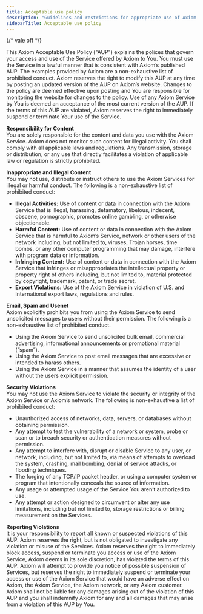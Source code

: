 ```yaml
---
title: Acceptable use policy
description: "Guidelines and restrictions for appropriate use of Axiom services and platform."
sidebarTitle: Acceptable use policy
---
```


{/* vale off */}

This Axiom Acceptable Use Policy ("AUP") explains the polices that govern your access and use of the Service offered by Axiom to You.  You must use the Service in a lawful manner that is consistent with Axiom’s published AUP. The examples provided by Axiom are a non-exhaustive list of prohibited conduct.  Axiom reserves the right to modify this AUP at any time by posting an updated version of the AUP on Axiom’s website. Changes to the policy are deemed effective upon posting and You are responsible for monitoring the website for changes to the policy.  Use of any Axiom Service by You is deemed an acceptance of the most current version of the AUP. If the terms of this AUP are violated, Axiom reserves the right to immediately suspend or terminate Your use of the Service.   
	  
**Responsibility for Content**  
 You are solely responsible for the content and data you use with the Axiom Service.  Axiom does not monitor such content for illegal activity.  You shall comply with all applicable laws and regulations. Any transmission, storage or distribution, or any use that directly facilitates a violation of applicable law or regulation is strictly prohibited.

**Inappropriate and Illegal Content**  
You may not use, distribute or instruct others to use the Axiom Services for illegal or harmful conduct.   The following is a non-exhaustive list of prohibited conduct: 

* **Illegal Activities:** Use of content or data in connection with the Axiom Service that is illegal, harassing, defamatory, libelous, indecent, obscene, pornographic, promotes online gambling, or otherwise objectionable.    
* **Harmful Content:** Use of content or data in connection with the Axiom Service that is harmful to Axiom’s Service, network or other users of the network including, but not limited to, viruses, Trojan horses, time bombs, or any other computer programming that may damage, interfere with program data or information.   
* **Infringing Content:** Use of content or data in connection with the Axiom Service that infringes or misappropriates the intellectual property or property right of others including, but not limited to, material protected by copyright, trademark, patent, or trade secret.     
* **Export Violations:** Use of the Axiom Service in violation of U.S. and International export laws, regulations and rules.   

**Email, Spam and Usenet**  
Axiom explicitly prohibits you from using the Axiom Service to send unsolicited messages to users without their permission. The following is a non-exhaustive list of prohibited conduct.

* Using the Axiom Service to send unsolicited bulk email, commercial advertising, informational announcements or promotional material (“spam”).   
* Using the Axiom Service to post email messages that are excessive or intended to harass others.   
* Using the Axiom Service in a manner that assumes the identity of a user without the users explicit permission.

**Security Violations**  
You may not use the Axiom Service to violate the security or integrity of the Axiom Service or Axiom’s network. The following is non-exhaustive a list of prohibited conduct: 

* Unauthorized access of networks, data, servers, or databases without obtaining permission.   
* Any attempt to test the vulnerability of a network or system, probe or scan or to breach security or authentication measures without permission.   
* Any attempt to interfere with, disrupt or disable Service to any user, or network, including, but not limited to, via means of attempts to overload the system, crashing,  mail bombing,  denial of service attacks,  or flooding techniques.   
* The forging of any TCP/IP packet header, or using a computer system or program that intentionally conceals the source of information.   
*  Any usage or attempted usage of the Service You aren’t authorized to use.   
*  Any attempt or action designed to circumvent or alter any use limitations, including but not limited to, storage restrictions or billing measurement on the Services.

**Reporting Violations**   
It is your responsibility to report all known or suspected violations of this AUP.  Axiom reserves the right, but is not obligated to investigate any violation or misuse of the Services.  Axiom reserves the right to immediately block access, suspend or terminate you access or use of the Axiom Service, Axiom deems in its sole discretion, has violated the terms of this AUP. Axiom will attempt to provide you notice of possible suspension of Services, but reserves the right to immediately suspend or terminate your access or use of the Axiom Service that would have an adverse effect on Axiom, the Axiom Service, the Axiom network, or any Axiom customer. Axiom shall not be liable for any damages arising out of the violation of this AUP and you shall indemnify Axiom for any and all damages that may arise from a violation of this AUP by You. 